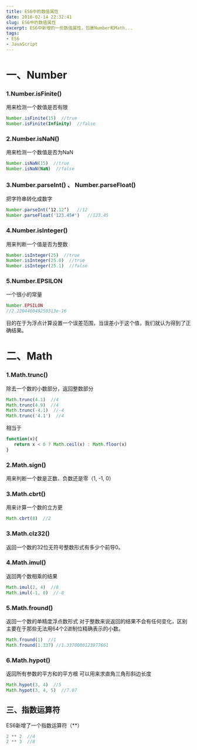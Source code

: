 ```yaml
---
title: ES6中的数值属性
date: 2016-02-14 22:32:41
slug: ES6中的数值属性
excerpt: ES6中新增的一些数值属性，包裹Number和Math...
tags:
- ES6
- JavaScript
---
```

# 一、Number
### 1.Number.isFinite()
用来检测一个数值是否有限
```js
Number.isFinite(15)  //true
Number.isFinite(Infinity)  //false
```

### 2.Number.isNaN()
用来检测一个数值是否为NaN
```js
Number.isNaN(15)  //true
Number.isNaN(NaN)  //false
```

### 3.Number.parseInt() 、 Number.parseFloat()
把字符串转化成数字
```js
Number.parseInt(‘12.12’)   //12
Number.parseFloat('123.45#')   //123.45
```

### 4.Number.isInteger()
用来判断一个值是否为整数
```js
Number.isInteger(25)  //true
Number.isInteger(25.0)  //true
Number.isInteger(25.1)  //false
```

### 5.Number.EPSILON
一个很小的常量
```js
Number.EPSILON
//2.220446049250313e-16
```
目的在于为浮点计算设置一个误差范围，当误差小于这个值，我们就认为得到了正确结果。

# 二、Math
### 1.Math.trunc()
除去一个数的小数部分，返回整数部分
```js
Math.trunc(4.1)  //4
Math.trunc(4.9)  //4
Math.trunc(-4.1)  //-4
Math.trunc('4.1')  //4
```
相当于
```js
function(x){
   return x < 0 ? Math.ceil(x) : Math.floor(x)
}
```

### 2.Math.sign()
用来判断一个数是正数、负数还是零（1, -1,  0）

### 3.Math.cbrt()
用来计算一个数的立方更
```js
Math.cbrt(8)  //2
```

### 3.Math.clz32()
返回一个数的32位无符号整数形式有多少个前导0。

### 4.Math.imul()
返回两个数相乘的结果
```js
Math.imul(2, 4)  //8
Math.imul(-1, 8)  //-8
```

### 5.Math.fround()
返回一个数的单精度浮点数形式
对于整数来说返回的结果不会有任何变化，区别主要在于那些无法用64个2进制位精确表示的小数。
```js
Math.fround(1)  //1
Math.fround(1.337) //1.3370000123977661
```

### 6.Math.hypot()
返回所有参数的平方和的平方根
可以用来求直角三角形斜边长度
```js
Math.hypot(3, 4)  //5
Math.hypot(3, 4, 5)  //7.07
```

## 三、指数运算符
ES6新增了一个指数运算符（**）
```js
2 ** 2  //4
2 ** 3  //8
```